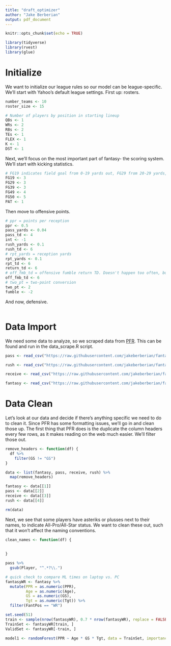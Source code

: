 ```yaml
---
title: "draft_optimizer"
author: "Jake Berberian"
output: pdf_document
---
```


```r
knitr::opts_chunk$set(echo = TRUE)
```

```r
library(tidyverse)
library(rvest)
library(glue)
```

# Initialize 

We want to initialize our league rules so our model can be league-specific. We'll start with Yahoo's default league settings. First up: rosters.  
```r
number_teams <- 10
roster_size <- 15

# Number of players by position in starting lineup
QBs <- 1
WRs <- 2
RBs <- 2
TEs <- 1
FLEX <- 1
K <- 1
DST <- 1
```

Next, we'll focus on the most important part of fantasy- the scoring system. We'll start with kicking statistics. 
```r
# FG19 indicates field goal from 0-19 yards out, FG29 from 20-29 yards, etc. 
FG19 <- 3
FG29 <- 3
FG39 <- 3
FG49 <- 4
FG50 <- 5
PAT <- 1

```

Then move to offensive points. 
```r
# ppr = points per reception
ppr <- 0.5
pass_yards <- 0.04
pass_td <- 4
int <- -1
rush_yards <- 0.1
rush_td <- 6
# rpt_yards = reception yards
rpt_yards <- 0.1
rpt_td <- 6
return_td <- 6
# off_fmb_td = offensive fumble return TD. Doesn't happen too often, but just in case. 
off_fmb_td <- 6
# two_pt = two-point conversion
two_pt <- 2
fumble <- -2
```

And now, defensive.
```r

```


# Data Import
We need some data to analyze, so we scraped data from [PFR](www.pro-football-reference.com). This can be found and run in the data_scrape.R script. 

```r
pass <- read_csv("https://raw.githubusercontent.com/jakeberberian/fantasy-football/master/data/pass.csv")

rush <- read_csv("https://raw.githubusercontent.com/jakeberberian/fantasy-football/master/data/rush.csv")

receive <- read_csv("https://raw.githubusercontent.com/jakeberberian/fantasy-football/master/data/receive.csv")

fantasy <- read_csv("https://raw.githubusercontent.com/jakeberberian/fantasy-football/master/data/fantasy.csv")
```

# Data Clean

Let's look at our data and decide if there's anything specific we need to do to clean it. Since PFR has some formatting issues, we'll go in and clean those up. The first thing that PFR does is the duplicate the column headers every few rows, as it makes reading on the web much easier. We'll filter those out. 
```r
remove_headers <- function(df) {
  df %>% 
    filter(GS != "GS")
}

data <- list(fantasy, pass, receive, rush) %>% 
  map(remove_headers)

fantasy <- data[[1]]
pass <- data[[2]]
receive <- data[[3]]
rush <- data[[4]]

rm(data)
```

Next, we see that some players have asteriks or plusses next to their names, to indicate All-Pro/All-Star status. We want to clean these out, such that it won't affect the naming conventions. 
```r
clean_names <- function(df) {
  
  
}

pass %>% 
  gsub(Player, "^.*?\\.")


```


```r
# quick check to compare ML times on laptop vs. PC
fantasyWR <- fantasy %>% 
  mutate(PPR = as.numeric(PPR),
         Age = as.numeric(Age), 
         GS = as.numeric(GS),
         Tgt = as.numeric(Tgt)) %>% 
  filter(FantPos == "WR")

set.seed(51)
train <- sample(nrow(fantasyWR), 0.7 * nrow(fantasyWR), replace = FALSE)
TrainSet <- fantasyWR[train, ]
ValidSet <- fantasyWR[-train, ]


```


```r
model1 <- randomForest(PPR ~ Age * GS * Tgt, data = TrainSet, importance = TRUE, do.trace = TRUE, na.action = na.omit)
```







